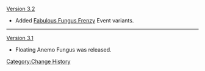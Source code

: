 [[Version 3.2]]
* Added [[Fabulous Fungus Frenzy]] Event variants.
----
[[Version 3.1]]
* Floating Anemo Fungus was released.
<noinclude>[[Category:Change History]]</noinclude>